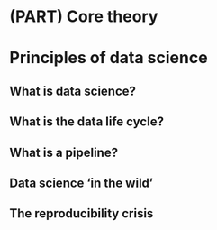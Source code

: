 # (PART) Core theory {-}

# Principles of data science

## What is data science?   {-}
## What is the data life cycle?   {-}
## What is a pipeline?   {-} 
## Data science 'in the wild'   {-}
## The reproducibility crisis   {-}


